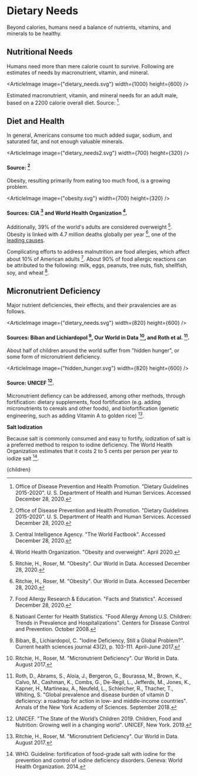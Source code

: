 


# Dietary Needs
Beyond calories, humans need a balance of nutrients, vitamins, and minerals to be healthy.

## Nutritional Needs
Humans need more than mere calorie count to survive. Following are estimates of needs by macronutrient, vitamin, and mineral.

<ArticleImage image={"dietary_needs.svg"} width={1000} height={600} />

Estimated macronutrient, vitamin, and mineral needs for an adult male, based on a 2200 calorie overall diet. Source: [^5].

## Diet and Health
In general, Americans consume too much added sugar, sodium, and saturated fat, and not enough valuable minerals.

<ArticleImage image={"dietary_needs2.svg"} width={700} height={320} />
#### Source: [^5]

Obesity, resulting primarily from eating too much food, is a growing problem.

<ArticleImage image={"obesity.svg"} width={700} height={320} />
#### Sources: CIA [^2] and World Health Organization [^11].

Additionally, 39% of the world's adults are considered overweight [^7]. Obesity is linked with 4.7 million deaths globally per year [^7], one of the [leading causes](http://urbancruiseship.org/solution/habitat/health_socio).

Complicating efforts to address malnutrition are food allergies, which affect about 10% of American adults [^3]. About 90% of food allergic reactions can be attributed to the following: milk, eggs, peanuts, tree nuts, fish, shellfish, soy, and wheat [^4].

<RemovalOfUnhealthyFoodsFromGovernmentProgramsSolution />

## Micronutrient Deficiency
Major nutrient deficiencies, their effects, and their pravalencies are as follows.

<ArticleImage image={"dietary_needs.svg"} width={820} height={600} />
#### Sources: Biban and Lichiardopol [^1], Our World in Data [^6], and Roth et al. [^8].

About half of children around the world suffer from "hidden hunger", or some form of micronutrient deficiency.

<ArticleImage image={"hidden_hunger.svg"} width={820} height={600} />
#### Source: UNICEF [^9].

Micronutrient defiency can be addressed, among other methods, through fortification: dietary supplements, food fortification (e.g. adding micronutrients to cereals and other foods), and biofortification (genetic engineering, such as adding Vitamin A to golden rice) [^6].

**Salt Iodization**

Because salt is commonly consumed and easy to fortify, iodization of salt is a preferred method to respon to iodine deficiency. The World Health Organization estimates that it costs 2 to 5 cents per person per year to iodize salt [^10].

[^1]: Biban, B., Lichiardopol, C. "Iodine Deficiency, Still a Global Problem?". Current health sciences journal 43(2), p. 103-111. April-June 2017.

[^2]: Central Intelligence Agency. "The World Factbook". Accessed December 28, 2020.

[^3]: Food Allergy Research & Education. "Facts and Statistics". Accessed December 28, 2020.

[^4]: Natioanl Center for Health Statistics. "Food Allergy Among U.S. Children: Trends in Prevalence and Hospitalizations". Centers for Disease Control and Prevention. October 2008.

[^5]: Office of Disease Prevention and Health Promotion. "Dietary Guidelines 2015-2020". U. S. Department of Health and Human Services. Accessed December 28, 2020.

[^6]: Ritchie, H., Roser, M. "Micronutrient Deficiency". Our World in Data. August 2017.

[^7]: Ritchie, H., Roser, M. "Obesity". Our World in Data. Accessed December 28, 2020.

[^8]: Roth, D., Abrams, S., Aloia, J., Bergeron, G., Bourassa, M., Brown, K., Calvo, M., Cashman, K., Combs, G., De-Regil, L., Jefferds, M., Jones, K., Kapner, H., Martineau, A., Neufeld, L., Schleicher, R., Thacher, T., Whiting, S. "Global prevalence and disease burden of vitamin D deficiency: a roadmap for action in low‐ and middle‐income countries". Annals of the New York Academy of Sciences. September 2018.

[^9]: UNICEF. "The State of the World’s Children 2019. Children, Food and Nutrition: Growing well in a changing world". UNICEF, New York. 2019.

[^10]: WHO. Guideline: fortification of food-grade salt with iodine for the prevention and control of iodine deficiency disorders. Geneva: World Health Organization. 2014.

[^11]: World Health Organization. "Obesity and overweight". April 2020.

  <Article 
    focusAreaUrl={focusAreaUrl} 
    hierarchy={hierarchy} 
    site={site}
  >
    {children}
  </Article>